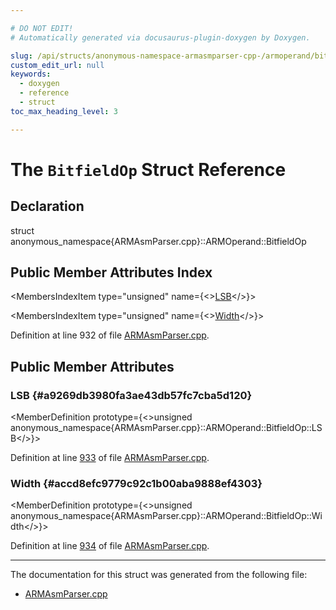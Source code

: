 ```yaml
---

# DO NOT EDIT!
# Automatically generated via docusaurus-plugin-doxygen by Doxygen.

slug: /api/structs/anonymous-namespace-armasmparser-cpp-/armoperand/bitfieldop
custom_edit_url: null
keywords:
  - doxygen
  - reference
  - struct
toc_max_heading_level: 3

---
```





# The `BitfieldOp` Struct Reference

<DoxygenPage pluginConfig={pluginConfig}>



## Declaration

<CodeBlock>struct anonymous_namespace{ARMAsmParser.cpp}::ARMOperand::BitfieldOp</CodeBlock>

## Public Member Attributes Index

<MembersIndex>

<MembersIndexItem
  type="unsigned"
  name={<><a href="#a9269db3980fa3ae43db57fc7cba5d120">LSB</a></>}>
</MembersIndexItem>

<MembersIndexItem
  type="unsigned"
  name={<><a href="#accd8efc9779c92c1b00aba9888ef4303">Width</a></>}>
</MembersIndexItem>

</MembersIndex>


Definition at line 932 of file <a href="/docs/api/files/lib/lib/target/lib/target/arm/lib/target/arm/asmparser/armasmparser-cpp">ARMAsmParser.cpp</a>.

<SectionDefinition>

## Public Member Attributes

### LSB {#a9269db3980fa3ae43db57fc7cba5d120}

<MemberDefinition
  prototype={<>unsigned anonymous&#95;namespace&#123;ARMAsmParser.cpp&#125;::ARMOperand::BitfieldOp::LSB</>}>

Definition at line <a href="/docs/api/files/lib/lib/target/lib/target/arm/lib/target/arm/asmparser/armasmparser-cpp/#l00933">933</a> of file <a href="/docs/api/files/lib/lib/target/lib/target/arm/lib/target/arm/asmparser/armasmparser-cpp">ARMAsmParser.cpp</a>.
</MemberDefinition>

### Width {#accd8efc9779c92c1b00aba9888ef4303}

<MemberDefinition
  prototype={<>unsigned anonymous&#95;namespace&#123;ARMAsmParser.cpp&#125;::ARMOperand::BitfieldOp::Width</>}>

Definition at line <a href="/docs/api/files/lib/lib/target/lib/target/arm/lib/target/arm/asmparser/armasmparser-cpp/#l00934">934</a> of file <a href="/docs/api/files/lib/lib/target/lib/target/arm/lib/target/arm/asmparser/armasmparser-cpp">ARMAsmParser.cpp</a>.
</MemberDefinition>

</SectionDefinition>

<hr/>

The documentation for this struct was generated from the following file:

<ul>
<li><a href="/docs/api/files/lib/lib/target/lib/target/arm/lib/target/arm/asmparser/armasmparser-cpp">ARMAsmParser.cpp</a></li>
</ul>

</DoxygenPage>

